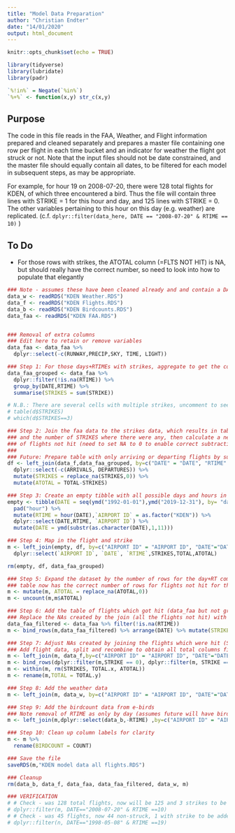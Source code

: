 ```yaml
---
title: "Model Data Preparation"
author: "Christian Endter"
date: "14/01/2020"
output: html_document
---
```


```r
knitr::opts_chunk$set(echo = TRUE)

library(tidyverse)
library(lubridate)
library(padr)

`%!in%` = Negate(`%in%`)
`%+%` <- function(x,y) str_c(x,y)
```

## Purpose  

The code in this file reads in the FAA, Weather, and Flight information prepared and cleaned separately and prepares a master file containing one row per flight in each time bucket and an indicator for weather the flight got struck or not. Note that the input files should not be date constrained, and the master file should equally contain all dates, to be filtered for each model in subsequent steps, as may be appropriate.  

For example, for hour 19 on 2008-07-20, there were 128 total flights for KDEN, of which three encountered a bird. Thus the file will contain three lines with STRIKE = 1 for this hour and day, and 125 lines with STRIKE = 0. The other variables pertaining to this hour on this day (e.g. weather) are replicated. (c.f. `dplyr::filter(data_here, DATE == "2008-07-20" & RTIME == 10)` )

## To Do
* For those rows with strikes, the ATOTAL column (=FLTS NOT HIT) is NA, but should really have the correct number, so need to look into how to populate that elegantly

```r
### Note - assumes these have been cleaned already and and contain a DATE and RTIME field
data_w <- readRDS("KDEN Weather.RDS")
data_f <- readRDS("KDEN Flights.RDS")
data_b <- readRDS("KDEN Birdcounts.RDS")
data_faa <- readRDS("KDEN FAA.RDS")


### Removal of extra columns
### Edit here to retain or remove variables
data_faa <- data_faa %>%
  dplyr::select(-c(RUNWAY,PRECIP,SKY, TIME, LIGHT))

```

```r

### Step 1: For those days+RTIMEs with strikes, aggregate to get the count in that day+RT buckket
data_faa_grouped <- data_faa %>% 
  dplyr::filter(!is.na(RTIME)) %>% 
  group_by(DATE,RTIME) %>%
  summarise(STRIKES = sum(STRIKE))

# N.B.: There are several cells with multiple strikes, uncomment to see
# table(d$STRIKES)
# which(d$STRIKES==3)

### Step 2: Join the faa data to the strikes data, which results in table with both the TOTAL flights 
### and the number of STRIKES where there were any, then calculate a new variable ATOTAL to represent number
### of flights not hit (need to set NA to 0 to enable correct subtraction)
###
### Future: Prepare table with only arriving or departing flights by subsetting on indicator (tbd) in FAA file
df <- left_join(data_f,data_faa_grouped, by=c("DATE" = "DATE", "RTIME" = "RTIME")) %>%
  dplyr::select(-c(ARRIVALS, DEPARTURES)) %>%
  mutate(STRIKES = replace_na(STRIKES,0)) %>% 
  mutate(ATOTAL = TOTAL-STRIKES)

### Step 3: Create an empty tibble with all possible days and hours in the data set
empty <- tibble(DATE = seq(ymd("1992-01-01"),ymd("2019-12-31"), by= "days")) %>%
  pad("hour") %>% 
  mutate(RTIME = hour(DATE),`AIRPORT ID` = as.factor("KDEN")) %>%
  dplyr::select(DATE,RTIME, `AIRPORT ID`) %>%
  mutate(DATE = ymd(substr(as.character(DATE),1,11))) 

### Step 4: Map in the flight and strike
m <- left_join(empty, df, by=c("AIRPORT ID" = "AIRPORT ID", "DATE"="DATE","RTIME"="RTIME")) %>%
  dplyr::select(`AIRPORT ID`, `DATE`, `RTIME`,STRIKES,TOTAL,ATOTAL)

rm(empty, df, data_faa_grouped)

### Step 5: Expand the dataset by the number of rows for the day+RT combination which were not hit; the resulting
### table now has the correct number of rows for flights not hit for the day+RT
m <- mutate(m, ATOTAL = replace_na(ATOTAL,0)) 
m <- uncount(m,m$ATOTAL)

### Step 6: Add the table of flights which got hit (data_faa but not grouped by hour)
### Replace the NAs created by the join (all the flights not hit) with zero
data_faa_filtered <- data_faa %>% filter(!is.na(RTIME)) 
m <- bind_rows(m,data_faa_filtered) %>% arrange(DATE) %>% mutate(STRIKE = replace_na(STRIKE,0))

### Step 7: Adjust NAs created by joining the flights which were hit (STRIKES, TOTAL, ATOTAL)
### Add flight data, split and recombine to obtain all total columns filled
m <- left_join(m, data_f,by=c("AIRPORT ID" = "AIRPORT ID", "DATE"="DATE", "RTIME" = "RTIME"))
m <- bind_rows(dplyr::filter(m,STRIKE == 0), dplyr::filter(m, STRIKE == 1))
m <- within(m, rm(STRIKES, TOTAL.x, ATOTAL))
m <- rename(m,TOTAL = TOTAL.y)

### Step 8: Add the weather data
m <- left_join(m, data_w, by=c("AIRPORT ID" = "AIRPORT ID", "DATE"="DATE","RTIME"="RTIME") )

### Step 9: Add the birdcount data from e-birds
### Note removal of RTIME as only by day (assumes future will have bird numbers at all times)
m <- left_join(m,dplyr::select(data_b,-RTIME) ,by=c("AIRPORT ID" = "AIRPORT ID", "DATE"="DATE"))

### Step 10: Clean up column labels for clarity
m <- m %>%
  rename(BIRDCOUNT = COUNT)

### Save the file
saveRDS(m,"KDEN model data all flights.RDS")

### Cleanup
rm(data_b, data_f, data_faa, data_faa_filtered, data_w, m)

### VERIFICATION
# # Check - was 128 total flights, now will be 125 and 3 strikes to be added
# dplyr::filter(m, DATE=="2008-07-20" & RTIME ==10)
# # Check - was 45 flights, now 44 non-struck, 1 with strike to be added
# dplyr::filter(n, DATE=="1998-05-08" & RTIME ==19)
```

